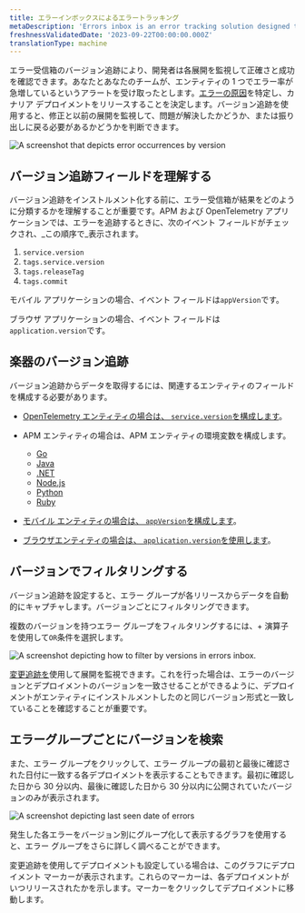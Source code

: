 ```yaml
---
title: エラーインボックスによるエラートラッキング
metaDescription: 'Errors inbox is an error tracking solution designed to give you the tools to proactively detect, triage, and resolve errors across your full application stack.'
freshnessValidatedDate: '2023-09-22T00:00:00.000Z'
translationType: machine
---
```





エラー受信箱のバージョン追跡により、開発者は各展開を監視して正確さと成功を確認できます。あなたとあなたのチームが、エンティティの 1 つでエラー率が急増しているというアラートを受け取ったとします。[エラーの原因](/docs/tutorial-error-tracking/respond-outages/)を特定し、カナリア デプロイメントをリリースすることを決定します。バージョン追跡を使用すると、修正と以前の展開を監視して、問題が解決したかどうか、または振り出しに戻る必要があるかどうかを判断できます。

<img
  title="errors inbox change tracking"
  alt="A screenshot that depicts error occurrences by version"
  src={errorsinboxErrorsInboxChangeTracking}
/>

## バージョン追跡フィールドを理解する

バージョン追跡をインストルメント化する前に、エラー受信箱が結果をどのように分類するかを理解することが重要です。APM および OpenTelemetry アプリケーションでは、エラーを追跡するときに、次のイベント フィールドがチェックされ、_この順序で_表示されます。

1. `service.version`
2. `tags.service.version`
3. `tags.releaseTag`
4. `tags.commit`

モバイル アプリケーションの場合、イベント フィールドは`appVersion`です。

ブラウザ アプリケーションの場合、イベント フィールドは`application.version`です。

## 楽器のバージョン追跡

バージョン追跡からデータを取得するには、関連するエンティティのフィールドを構成する必要があります。

* [OpenTelemetry エンティティの場合は、 `service.version`を構成します](/docs/more-integrations/open-source-telemetry-integrations/opentelemetry/best-practices/opentelemetry-best-practices-resources/)。

* APM エンティティの場合は、APM エンティティの環境変数を構成します。

  * [Go](/docs/apm/agents/go-agent/api-guides/guide-using-go-agent-api/#error-fingerprinting)
  * [Java](/docs/apm/agents/java-agent/api-guides/java-agent-api-register-error-group-callback-to-set-fingerprint/)
  * [.NET](/docs/apm/agents/net-agent/net-agent-api/seterrorgroupcallback-net-agent-api/)
  * [Node.js](/docs/apm/agents/nodejs-agent/api-guides/guide-using-nodejs-agent-api/#errors)
  * [Python](/docs/apm/agents/python-agent/python-agent-api/seterrrorgroupcallback-python-agent-api/)
  * [Ruby](/docs/apm/agents/ruby-agent/api-guides/sending-handled-errors-new-relic/#error-fingerprinting)

* [モバイル エンティティの場合は、 `appVersion`を構成します](/docs/mobile-monitoring/new-relic-mobile/mobile-sdk/set-application-version/)。

* [ブラウザエンティティの場合は、 `application.version`を使用します](/docs/browser/new-relic-browser/browser-apis/setApplicationVersion/)。

## バージョンでフィルタリングする

バージョン追跡を設定すると、エラー グループが各リリースからデータを自動的にキャプチャします。バージョンごとにフィルタリングできます。

複数のバージョンを持つエラー グループをフィルタリングするには、+ 演算子を使用して`OR`条件を選択します。

<img
  title="version tracking errors inbox"
  alt="A screenshot depicting how to filter by versions in errors inbox. "
  src={errorsinboxFilterErrorsbyVersions}
/>

[変更追跡を](/docs/change-tracking/change-tracking-view-analyze/)使用して展開を監視できます。これを行った場合は、エラーのバージョンとデプロイメントのバージョンを一致させることができるように、デプロイメントがエンティティにインストルメントしたのと同じバージョン形式と一致していることを確認することが重要です。

## エラーグループごとにバージョンを検索

また、エラー グループをクリックして、エラー グループの最初と最後に確認された日付に一致する各デプロイメントを表示することもできます。最初に確認した日から 30 分以内、最後に確認した日から 30 分以内に公開されていたバージョンのみが表示されます。

<img
  title="error date"
  alt="A screenshot depicting last seen date of errors"
  src={errorsinboxErrorDate}
/>

発生した各エラーをバージョン別にグループ化して表示するグラフを使用すると、エラー グループをさらに詳しく調べることができます。

変更追跡を使用してデプロイメントも設定している場合は、このグラフにデプロイメント マーカーが表示されます。これらのマーカーは、各デプロイメントがいつリリースされたかを示します。マーカーをクリックしてデプロイメントに移動します。